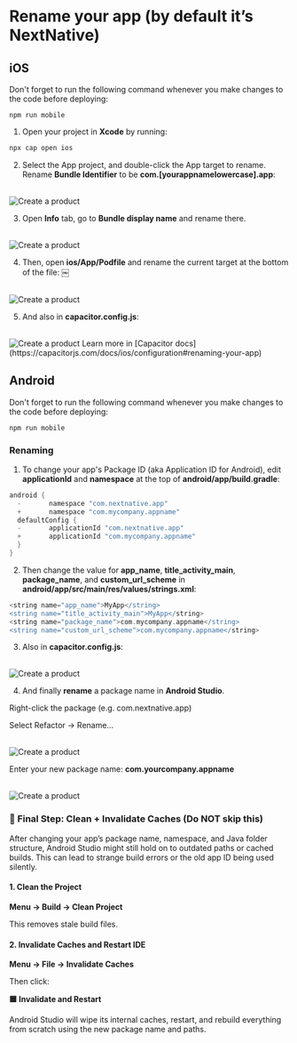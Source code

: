
# Rename your app (by default it’s NextNative)

## iOS

<Callout>
  Don't forget to run the following command whenever you make changes to the code before deploying:

`npm run mobile`

</Callout>

1. Open your project in **Xcode** by running:

```bash
npx cap open ios
```

2. Select the App project, and double-click the App target to rename. Rename **Bundle Identifier** to be **com.[yourappnamelowercase].app**:

<br />
<Image
  src="/rename-app/bundle-id.jpg"
  alt="Create a product"
  width={900}
  height={900}
  style={{ borderRadius: "16px" }}
/>

3. Open **Info** tab, go to **Bundle display name** and rename there.

<br />
<Image
  src="/rename-app/info.jpg"
  alt="Create a product"
  width={900}
  height={900}
  style={{ borderRadius: "16px" }}
/>

4. Then, open **ios/App/Podfile** and rename the current target at the bottom of the
   file: ￼

<br />
<Image
  src="/rename-app/podfile.jpg"
  alt="Create a product"
  width={900}
  height={900}
  style={{ borderRadius: "16px" }}
/>

5. And also in **capacitor.config.js**:

<br />
<Image
  src="/rename-app/cap-config.jpg"
  alt="Create a product"
  width={900}
  height={900}
  style={{ borderRadius: "16px" }}
/>

<Callout type="info">
  Learn more in [Capacitor
  docs](https://capacitorjs.com/docs/ios/configuration#renaming-your-app)
</Callout>

## Android

<Callout>
  Don't forget to run the following command whenever you make changes to the code before deploying:

`npm run mobile`

</Callout>

### Renaming

1. To change your app's Package ID (aka Application ID for Android), edit **applicationId** and **namespace** at the top of **android/app/build.gradle**:

```gradle
android {
  -       namespace "com.nextnative.app"
  +       namespace "com.mycompany.appname"
  defaultConfig {
  -       applicationId "com.nextnative.app"
  +       applicationId "com.mycompany.appname"
  }
}
```

2. Then change the value for **app_name**, **title_activity_main**, **package_name**, and **custom_url_scheme** in **android/app/src/main/res/values/strings.xml**:

```gradle
<string name="app_name">MyApp</string>
<string name="title_activity_main">MyApp</string>
<string name="package_name">com.mycompany.appname</string>
<string name="custom_url_scheme">com.mycompany.appname</string>
```

3. Also in **capacitor.config.js**:

<br />
<Image
  src="/rename-app/cap-config.jpg"
  alt="Create a product"
  width={900}
  height={900}
  style={{ borderRadius: "16px" }}
/>

4. And finally **rename** a package name in **Android Studio**.

Right-click the package (e.g. com.nextnative.app)

Select Refactor → Rename...

<br />
<Image
  src="/rename-app/rename-app-1.png"
  alt="Create a product"
  width={900}
  height={900}
  style={{ borderRadius: "16px" }}
/>

Enter your new package name: **com.yourcompany.appname**

<br />
<Image
  src="/rename-app/rename-app-2.png"
  alt="Create a product"
  width={900}
  height={900}
  style={{ borderRadius: "16px" }}
/>

### 🧼 Final Step: Clean + Invalidate Caches (Do NOT skip this)

After changing your app’s package name, namespace, and Java folder structure, Android Studio might still hold on to outdated paths or cached builds. This can lead to strange build errors or the old app ID being used silently.

#### 1. Clean the Project

**Menu → Build → Clean Project**

This removes stale build files.

#### 2. Invalidate Caches and Restart IDE

**Menu → File → Invalidate Caches**

Then click:

**🟦 Invalidate and Restart**

Android Studio will wipe its internal caches, restart, and rebuild everything from scratch using the new package name and paths.
